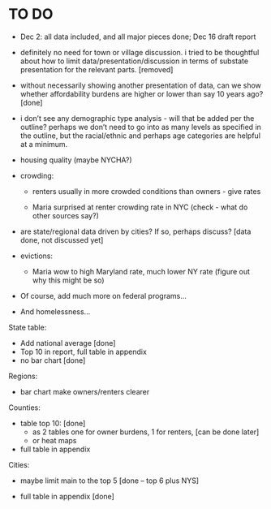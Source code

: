 # TO DO {.unnumbered}

-   Dec 2: all data included, and all major pieces done; Dec 16 draft report

-   definitely no need for town or village discussion. i tried to be thoughtful about how to limit data/presentation/discussion in terms of substate presentation for the relevant parts. \[removed\]

-   without necessarily showing another presentation of data, can we show whether affordability burdens are higher or lower than say 10 years ago? \[done\]

-   i don't see any demographic type analysis - will that be added per the outline? perhaps we don't need to go into as many levels as specified in the outline, but the racial/ethnic and perhaps age categories are helpful at a minimum.

-   housing quality (maybe NYCHA?)

-   crowding:

    -   renters usually in more crowded conditions than owners - give rates

    -   Maria surprised at renter crowding rate in NYC (check - what do other sources say?)

-   are state/regional data driven by cities? If so, perhaps discuss? \[data done, not discussed yet\]

-   evictions:

    -   Maria wow to high Maryland rate, much lower NY rate (figure out why this might be so)

-   Of course, add much more on federal programs...

-   And homelessness...

State table:

-   Add national average \[done\]
-   Top 10 in report, full table in appendix
-   no bar chart \[done\]

Regions:

-   bar chart make owners/renters clearer

Counties:

-   table top 10: \[done\]
    -   as 2 tables one for owner burdens, 1 for renters, \[can be done later\]
    -   or heat maps
-   full table in appendix

Cities:

-   maybe limit main to the top 5 \[done -- top 6 plus NYS\]

-   full table in appendix \[done\]
